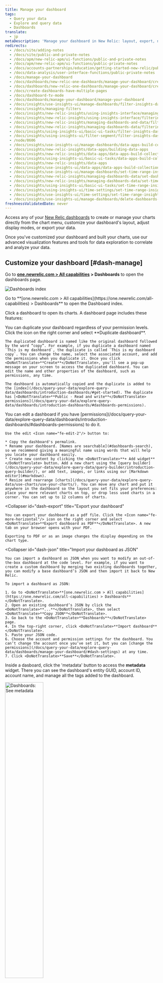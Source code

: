 ```yaml
---
title: Manage your dashboard
tags:
  - Query your data
  - Explore and query data
  - Dashboards
translate:
  - jp
metaDescription: 'Manage your dashboard in New Relic: layout, export, night mode, create/edit/delete widgets.'
redirects:
  - /docs/site/adding-notes
  - /docs/site/public-and-private-notes
  - /docs/apm/new-relic-apm/ui-functions/public-and-private-notes
  - /docs/apm/new-relic-apm/ui-functions/public-private-notes
  - /docs/accounts-partnerships/education/getting-started-new-relic/public-private-notes
  - /docs/data-analysis/user-interface-functions/public-private-notes
  - /docs/manage-your-dashboard
  - /docs/dashboards/new-relic-one-dashboards/manage-your-dashboard/create-dashboards-multiple-pages
  - /docs/dashboards/new-relic-one-dashboards/manage-your-dashboard/create-dashboards-have-multiple-pages
  - /docs/create-dashboards-have-multiple-pages
  - /docs/dashboard-tv-mode
  - /docs/dashboards/manage-your-dashboard/manage-your-dashboard
  - /docs/insights/use-insights-ui/manage-dashboards/filter-insights-dashboards/
  - /docs/insights/managing-filters
  - /docs/insights/new-relic-insights/using-insights-interface/managing-filters
  - /docs/insights/new-relic-insights/using-insights-interface/filtering-dashboards
  - /docs/insights/new-relic-insights/managing-dashboards-and-data/filtering-dashboards
  - /docs/insights/new-relic-insights/managing-dashboards-data/filtering-dashboards
  - /docs/insights/using-insights-ui/basic-ui-tasks/filter-insights-dashboards
  - /docs/insights/using-insights-ui/filter-segment/filter-insights-dashboards
  - /node/8606  
  - /docs/insights/use-insights-ui/manage-dashboards/data-apps-build-collections-linked-dashboards/
  - /docs/insights/new-relic-insights/data-apps/building-data-apps
  - /docs/insights/new-relic-insights/data-apps/data-apps-build-collections-linked-dashboards
  - /docs/insights/using-insights-ui/basic-ui-tasks/data-apps-build-collections-linked-dashboards
  - /docs/insights/new-relic-insights/data-apps
  - /docs/insights/use-insights-ui/data-apps/data-apps-build-collections-linked-dashboards 
  - /docs/insights/use-insights-ui/manage-dashboards/set-time-range-insights-dashboards-charts/
  - /docs/insights/new-relic-insights/managing-dashboards-data/set-dashboardwidget-time-range
  - /docs/insights/new-relic-insights/managing-dashboards-data/set-time-range-insights-dashboards-widgets
  - /docs/insights/using-insights-ui/basic-ui-tasks/set-time-range-insights-dashboards-widgets
  - /docs/insights/using-insights-ui/time-settings/set-time-range-insights-dashboards-widgets
  - /docs/insights/use-insights-ui/time-settings/set-time-range-insights-dashboards-charts 
  - /docs/insights/use-insights-ui/manage-dashboards/delete-dashboards-charts/    
freshnessValidatedDate: never
---
```













Access any of your [New Relic dashboards](/docs/dashboards/new-relic-one-dashboards/get-started/introduction-new-relic-one-dashboards) to create or manage your charts directly from the chart menu, customize your dashboard's layout, adjust display modes, or export your data.

Once you've customized your dashboard and built your charts, use our advanced visualization features and tools for data exploration to correlate and analyze your data.

## Customize your dashboard [#dash-manage]

Go to <DoNotTranslate>**[one.newrelic.com > All capabilities](https://one.newrelic.com/all-capabilities) > Dashboards**</DoNotTranslate> to open the dashboards page.

<img
  title="Dashboards index"
  alt="Dashboards index"
  src={dashboardsDashboardIndex}
/>

<figcaption>
  Go to
  <DoNotTranslate>
    **[one.newrelic.com > All
    capabilities](https://one.newrelic.com/all-capabilities) > Dashboards**
  </DoNotTranslate>
  to open the Dashboard index.
</figcaption>

Click a dashboard to open its charts. A dashboard page includes these features:

<CollapserGroup>
<Collapser
    id="dash-clone"
    title="Duplicate your dashboard"
  >
    You can duplicate your dashboard regardless of your permission levels. Click the <Icon name="fe-more-horizontal"/> icon on the right corner and select <DoNotTranslate>**Duplicate dashboard**</DoNotTranslate>.

    The duplicated dashboard is named like the original dashboard followed by the word “copy”. For example, if you duplicate a dashboard named `This is my dashboard`, the duplicate is called `This is my dashboard copy`. You can change the name, select the associated account, and add the permissions when you duplicate it. Once you click <DoNotTranslate>**Create**</DoNotTranslate>, you'll see a pop-up message on your screen to access the duplicated dashboard. You can edit the name and other properties of the dashboard, such as permissions, any time.

    The dashboard is automatically copied and the duplicate is added to the [index](/docs/query-your-data/explore-query-data/dashboards/introduction-dashboards/#get-started). The duplicate has [<DoNotTranslate>**Public - Read and write**</DoNotTranslate> permissions](/docs/query-your-data/explore-query-data/dashboards/introduction-dashboards/#dashboards-permissions).

  </Collapser>
<Collapser
    id="dash-edit"
    title="Edit your dashboard"
  >
    You can edit a dashboard if you have [permissions](/docs/query-your-data/explore-query-data/dashboards/introduction-dashboards/#dashboards-permissions) to do it.

    Use the edit <Icon name="fe-edit-2"/> button to:

    * Copy the dashboard's permalink.
    * Rename your dashboard. [Names are searchable](#dashboards-search), so we recommend giving a meaningful name using words that will help you locate your dashboard easily.
    * Create new content by clicking the <DoNotTranslate>**+ Add widget**</DoNotTranslate> button. Add a new chart using the [query builder](/docs/query-your-data/explore-query-data/query-builder/introduction-query-builder/), or add text, images, or links using our [Markdown editor](#markdown).
    * Resize and rearrange [charts](/docs/query-your-data/explore-query-data/use-charts/use-your-charts/). You can move any chart and put it anywhere in the dashboard so the layout you set fits your preferences: place your more relevant charts on top, or drop less used charts in a corner. You can set up to 12 columns of charts.

  </Collapser>

  <Collapser
    id="dash-export"
    title="Export your dashboard"
  >
    You can export your dashboard as a pdf file. Click the <Icon name="fe-more-horizontal"/> icon on the right corner and select <DoNotTranslate>**Export dashboard as PDF**</DoNotTranslate>. A new tab on your browser opens with your PDF.

    Exporting to PDF or as an image changes the display depending on the chart type.

  </Collapser>

<Collapser
    id="dash-json"
    title="Import your dashboard as JSON"
  >
    You can import a dashboard as JSON when you want to modify an out-of-the-box dashboard at the code level. For example, if you want to create a custom dashboard by merging two existing dashboards together, you can modify a base dashboard’s JSON and then import it back to New Relic.

    To import a dashboard as JSON:

    1. Go to <DoNotTranslate>**[one.newrelic.com > All capabilities](https://one.newrelic.com/all-capabilities) > Dashboards**</DoNotTranslate>.
    2. Open an existing dashboard’s JSON by click the <DoNotTranslate>**...**</DoNotTranslate>, then select <DoNotTranslate>**Copy JSON**</DoNotTranslate>.
    3. Go back to the <DoNotTranslate>**Dashboards**</DoNotTranslate> page.
    4. In the top-right corner, click <DoNotTranslate>**Import dashboard**</DoNotTranslate>.
    5. Paste your JSON code.
    6. Choose the account and permission settings for the dashboard. You can’t change the account once you’ve set it, but you can [change the permissions](/docs/query-your-data/explore-query-data/dashboards/manage-your-dashboard/#dash-settings) at any time.
    7. Click <DoNotTranslate>**Save**</DoNotTranslate>.

  </Collapser>
  <Collapser
    id="dashboards-metadata"
    title="See metadata"
  >

Inside a dasboard, click the 'metadata' button to access the <DoNotTranslate>**metadata**</DoNotTranslate> widget. There you can see the dashboard's entity GUID, account ID, account name, and manage all the tags added to the dashboard.

<img
  width="50%;"
  title="Dashboards: See metadata"
  alt="Dashboards: See metadata"
  src={dashboardsDashboardMetadata}
/>

From the dashboard index, there is the [<DoNotTranslate>**See metadata & tags**</DoNotTranslate>](/docs/query-your-data/explore-query-data/dashboards/introduction-dashboards/#dashboards-metadata) option to see the metadata of a dashboard.

  </Collapser>

  <Collapser
    id="dashboards-tags"
    title="See tags"
  >

Inside a dasboard, click the 'tags' button to access the <DoNotTranslate>**tags**</DoNotTranslate> widget. There you can see the dashboard's account ID, account name, email of the person who created it, permissions, and the ID of the trusted account.

<img
  width="50%;"
  title="Dashboards: See tags"
  alt="Dashboards: See tags"
  src={dashboardsDashboardTags}
/>

From the dashboard index, there is the [<DoNotTranslate>**See metadata & tags**</DoNotTranslate>](/docs/query-your-data/explore-query-data/dashboards/introduction-dashboards/#dashboards-metadata) option to see the tags of a dashboard.

  </Collapser>

<Collapser
    id="dash-settings"
    title="Settings menu"
  >
  Click the <Icon name="fe-more-horizontal"/> icon on the right corner and select <DoNotTranslate>**Settings**</DoNotTranslate>.
  
  <img
      width="40%;"
      title="Dashboards: Settings menu"
      alt="Dashboards: Settings menu"
      src={dashboardsSettingsMenu}
    />
  
  This option allows you:

      * To change the name of the dashboard. [Names are searchable](/docs/query-your-data/explore-query-data/dashboards/introduction-dashboards/#dashboards-search), so we recommend giving it a meaningful name that will help you locate your dashboard easily.
      * To modify the [dashboard's permissions](/docs/query-your-data/explore-query-data/dashboards/introduction-dashboards/#dashboards-permissions).

At the settings menu you can also see when the dashboard was created and the account it belongs to. These values can't be modified.

    <img
      width="30%;"
      title="Dashboards: Settings options"
      alt="Dashboards: Settings options"
      src={dashboardsSettingsOptions}
    />

  </Collapser>
  <Collapser
    id="template-variables"
    title="Template variables"
  >
    You can use template variables to dynamically filter your dashboards. Template variables give you and your dashboard users greater control over adjusting what your dashboards show. See [Template variables](/docs/query-your-data/explore-query-data/dashboards/dashboard-template-variables).
  </Collapser>

  <Collapser
    id="dash-visual-tv"
    title="TV mode"
  >
  You can enable a full-screen TV mode that optimizes the dashboard for display on a television screen.

There're two ways to turn on TV mode:

      * When viewing a dashboard, select the <Icon name="fe-monitor"/> icon at the top right.

      * Add this parameter to a dashboard page URL: `&tv-mode`

To configure TV mode, from a dashboard, click the <Icon name="fe-more-horizontal"/> icon on the right corner and select <DoNotTranslate>**Settings**</DoNotTranslate>. Under the TV mode section, there're these options:

      * <DoNotTranslate>**Display the name of the dashboard**</DoNotTranslate>. Turning off the dashboard name gives the dashboard charts more space on the screen.

      * <DoNotTranslate>**Show time picker**</DoNotTranslate>. Use this option to change the [time range](#dash-time-picker) of the data on display.

      * <DoNotTranslate>**Cycle to the next page every 20 seconds**</DoNotTranslate>. If the dashboard includes [several pages](#add-pages), you'll see this option.

These options are available if you've the permission in the dashboard.

    <img
      width="30%;"
      title="Dashboards: configure TV mode"
      alt="Dashboards: configure TV mode"
      src={dashboardsSettingsTVMode}
    />

  </Collapser>
</CollapserGroup>

<Callout variant="tip">
  You can use the [search](/docs/new-relic-one-core-ui-components) feature at
  any time to search data across [New
  Relic](/docs/new-relic-one/use-new-relic-one/get-started/introduction-new-relic-one).
</Callout>

## Manage dashboards via API [#api]

For how to create and manage dashboards via API, see [NerdGraph: Configure dashboards](/docs/apis/nerdgraph/examples/nerdgraph-dashboards).

## Add new content to your dashboard [#dash-create-chart]

Here's a few ways to add new content to your dashboard:

- Click the edit <Icon name="fe-edit-2"/> button at the top right corner, then create new content by clicking the <DoNotTranslate>**Add widget**</DoNotTranslate> button.
- From [metrics and events](/docs/query-your-data/explore-query-data/data-explorer/introduction-data-explorer) and [query builder](/docs/introduction-chart-builder).
- Use the <DoNotTranslate>**+ Add widget**</DoNotTranslate> button (accessible from the main dashboard page or in the edit mode) to access the [query builder](/docs/chart-builder/use-chart-builder/get-started/introduction-chart-builder), or to add content (such as text, links, or images) using our [Markdown editor](#dash-create-chart).
- [Copy an existing chart](#dash-manage-charts) from any dashboard.

If you experience issues adding new content, [check our error messages](/docs/query-your-data/explore-query-data/dashboards/dashboards-charts-import-export-data/#chart-error-messages).

### Add custom content using the Markdown editor [#markdown]

Add context and flair to your dashboard with custom content using our Markdown editor. With this feature, you can add formatted text, checklists, images, code snippets, and more. This makes it easy to explain shared dashboards, add useful hyperlinks, create task lists, and create any other rich content you need.

The Markdown editor contains a <DoNotTranslate>**Markdown**</DoNotTranslate> pane, where you enter your content, and a <DoNotTranslate>**Preview**</DoNotTranslate> pane, where you can view it. For more information about Markdown syntax options, see the [GitHub's Markdown guide](https://docs.github.com/en/get-started/writing-on-github/getting-started-with-writing-and-formatting-on-github/basic-writing-and-formatting-syntax).

You can also edit existing content by clicking the ellipses <Icon name="fe-more-horizontal"/>
icon on any Markdown widget and selecting <DoNotTranslate>**Edit**</DoNotTranslate>.

Learn more about what you can do with the Markdown widget in the short video below (approx. 3:11 minutes):

<Video id="_dLwy7xskBk" type="youtube" />

## Organize your dashboards with pages [#add-pages]

You can use multiple pages to organize your dashboard data in different views. When you add more pages to that dashboard, you can access these pages using the tabs at the top of the dashboard UI.

<img
  title="Dashboard with multiple pages"
  alt="Dashboard with multiple pages"
  src={dashboardsMultiPageDashboard}
/>

<figcaption>
  <DoNotTranslate>**[one.newrelic.com > All capabilities](https://one.newrelic.com/all-capabilities) > Dashboards**</DoNotTranslate>: This is an example of a dashboard with multiple pages, represented by the
  tabs at the top of the dashboard. You can add pages to dashboards, copy
  existing pages, and drag and drop the page tabs to new positions.
</figcaption>

You can use this feature to group together related dashboard views. This is valuable when you're aggregating a lot of data and charts related to a specific project, team, or subject.

For example, a mobile app team might build a dashboard focused on app performance by country. The first dashboard page might be an overview of performance across all countries, with other pages focused on specific countries.

There's other features to connect dashboards:

- [Create widgets containing Markdown text](#markdown) to add direct links to specific UI pages or dashboards.
- Use [facet filtering](/docs/dashboards/new-relic-one-dashboards/manage-your-dashboard/filter-new-relic-one-dashboards-facets) to create links that automatically link to and filter other dashboards.
- Use the dashboard search to find similarly named dashboards. To take advantage of this, you can add team- or project-specific words/phrases to dashboard names.

### Add and edit pages to a dashboard [#add-pages-edit]

To add or edit a page in a dashboard:

1. From a new or existing dashboard, enter edit mode by selecting the <Icon name="fe-edit-2"/> icon. Depending on the permissions of the dashboard, you'll see this icon or not.
2. Add a new page:
   - Select <DoNotTranslate>**Add a page**</DoNotTranslate> to add a blank page.
   - Clone an existing page by clicking the dropdown next to a page name, and selecting <DoNotTranslate>**Duplicate Page**</DoNotTranslate>.
3. While in edit mode, you can add widgets to the new page, drag and drop page tabs to new locations, and do other [dashboard editing tasks](#dash-manage-charts).
4. When you finish, select <DoNotTranslate>**Done editing**</DoNotTranslate>.

## Manage your charts and Markdown content [#dash-manage-charts]

From any Markdown element, access the menu on the upper right corner to edit or delete it. From any chart, access the chart action menu on the upper right corner to:

- Expand your chart to full screen.
- [Share your chart](#dash-export) as an image or with a link.
- For table charts only, export as a `.csv` file. You can import this file into other apps like Microsoft Excel or Google Sheets to do further analysis.
- View the query.
- Copy the chart to any dashboard.
- Open the [NRQL console](/docs/query-your-data/explore-query-data/query-builder/nrql-console/) to see or edit the query associated to the chart.
- Duplicate the chart.
- Delete the chart.

<img
  width="50%;"
  title="Chart action menu on the Dashboard page"
  alt="Chart action menu on the Dashboard page"
  src={dashboardsChartActionMenu}
/>

<Callout variant="important">
  You can't edit the query of a chart if you have
  <DoNotTranslate>**Read only**</DoNotTranslate> permissions to the dashboard.
</Callout>

Learn more about [how to use your charts](/docs/query-your-data/explore-query-data/use-charts/use-your-charts).

## Filter and refine your charts [#dash-search]

You can narrow down the information on display using the filtering function, which is a visual representation of query conditions:

- Use the <DoNotTranslate>**filter bar**</DoNotTranslate> to select the values or attributes you want to see, and remove the rest of the elements from the charts.
- Open the <DoNotTranslate>**advanced filter bar**</DoNotTranslate> to access the boolean operators (such as `=`, `!=`, `CONTAINS`, `EXCLUDES`, etc.) and add compound and complex conditions for filtering data.

After applying a filter, your dashboard will only show the data associated to the elements you selected. A small counter indicates the number of filters applied at a time.

To return to the default view, click on the small cross by the filter to remove it.

## Filter using the chart legend [#filter-legend]

Click on a legend in any chart with legends to see that series only, and remove the rest of series from the chart. This helps you isolate the data you want to analyze.

To do the opposite, use CMD (in a Mac) or CTRL (in Windows): This will remove the selected series, and keep the rest.

## Filter dashboards using facets [#filter-facets]

If a chart's NRQL query contains a `FACET` clause, you can use the faceted attributes to filter the current dashboard or another related dashboard. For more details, see [Filter by facets](/docs/dashboards/new-relic-one-dashboards/manage-your-dashboard/filter-new-relic-one-dashboards-facets).

## Use the time picker to adjust time settings [#dash-time-picker]

By default, each chart in the dashboard show data for the time period specified when they were created in the [query builder](/docs/introduction-chart-builder). However, you can use the [time picker](/docs/new-relic-solutions/get-started/glossary/#time-picker) to change the time range of the data on display and set the same range for all charts. This is particularly useful while troubleshooting incidents, if you need to narrow down your data to observe what happened in a specific time period.

<img
  width="50%;"
  title="Time picker on the Dashboard page"
  alt="Time picker on the Dashboard page"
  src={dashboardsTimePicker}
/>

The refresh rate depends on the duration of the time window you are viewing. For more information and examples, see [Chart refresh intervals](/docs/insights/use-insights-ui/manage-dashboards/insights-chart-refresh-intervals).

To change the time range:

- Select one of the available options from the dropdown menu (ranging from last `5 minutes` to last `6 months`).
- Customize the time range with specific start and end timestamps using the custom menu.

If you don't want to change the time range of a chart when using the time picker:

1. Click the <Icon name="fe-more-horizontal"/> icon and select <DoNotTranslate>**Edit**</DoNotTranslate>.
2. Open the <DoNotTranslate>**Dashboard Options**</DoNotTranslate> menu in the customizations UI.
3. Set the <DoNotTranslate>**Ignore time picker**</DoNotTranslate> toggle to on or off depending on your need.

## Export your data [#export-share]

You can export your dashboard and chart data with either of the following options:

- Export any dashboard as a PDF file clicking the <Icon name="fe-more-horizontal"/> icon on the right corner and select <DoNotTranslate>**Export dashboard as PDF**</DoNotTranslate>.
- Share your charts either as a PNG image or as a link: Click the <Icon name="fe-more-horizontal"/> icon on the right corner of the chart and select the <DoNotTranslate>**Get as image**</DoNotTranslate>.

Exporting to PDF or as an image has certain limitations depending on the chart type.

## Share your data [#data-share]

You may be used to any user in your organization having the ability to create live chart URLs by using the <DoNotTranslate>**Get chart link**</DoNotTranslate> option in supported visualizations. Now, to prevent potential data exposures, administrators will have control over who can and can't create live chart URLs. This permission is now controlled by both the <DoNotTranslate>**Live Chart URL (individual)**</DoNotTranslate> and <DoNotTranslate>**Live Chart URL (all)**</DoNotTranslate> capability, explained below. Using these, you can assign permissions to accounts to enable individual users to create shareable URLS.

In order to minimize disruption, customers who want to enable this functionality can create custom roles and assign them to their users prior to April 30, 2024. After April 30, 2024, this function will be generally available, and these capabilities will activate.

<Callout variant="important">
The ability to create live chart URLs will be removed from <DoNotTranslate>HIPAA</DoNotTranslate> and <DoNotTranslate>FedRAMP</DoNotTranslate> accounts on April 30, 2024.
</Callout>

### Live chart URL (individual) [#live-chart-individual]

Use this capability to limit the scope of the user actions to the live URLs that they create: 

* View: The user can see the live chart URLs they have created. 
* Modify: The user can create a live chart URL. 
* Delete: The user can delete any live chart URL they have created.

### Live chart URL (all) [#live-chart-all]
Use this capability to increase the scope of the user actions to live URLs that have been created by any user in the account: 

* View: The user can see all live chart URLs created by any user in the account.
* Delete: The user can delete any live chart URL created by any user in the account. 

The new capabilities will also apply to the [live chart URLs APIs](/docs/apis/nerdgraph/examples/manage-live-chart-urls-via-api). 

## Recover deleted dashboard [#deleted]

If you delete your dashboard, you can quickly restore it with NerdGraph. To learn how, read the [Support forum post](https://discuss.newrelic.com/t/relic-solution-using-nerdgraph-to-recover-a-deleted-dashboard/142855), or watch this short video (2:14 minutes).

<Video id="W_HblVC4mqU" type="youtube" />

## Key visual tools [#key-visual-tools]

Dashboards offer intuitive visualization features and tools for advanced data exploration and fast troubleshooting.

<CollapserGroup>
  <Collapser
    id="key-visual-coloring"
    title="Consistent chart coloring"
  >
    So that you can quickly see and correlate your data, facets that you apply to more than one chart in a dashboard have a consistent facet color across all the charts.
  </Collapser>


<Collapser id="key-visual-needle" title="Correlated needle">
  When you mouse over one chart, the correlated needle overlays across all
  charts or data points in the dashboard at the same time. The tooltip provides
  the relevant data points from the selected facet, such as maximum and minimum
  values in a line chart. It also highlights the selected attribute in a pie
  chart.
</Collapser>

  <Collapser
    id="key-visual-scrubber"
    title="Data scrubber"
  >
    The chart scrubber helps you select a data point or facet in a chart when the chart is too crowded and facets are too close to each other.

    Mouse along the needle to smoothly select the adjacent facets and view their associated data points. You can also lighten a heavily populated chart by unselecting one or more of the attributes that appear in the UI.

  </Collapser>

  <Collapser
    id="key-visual-zoom"
    title="Brush to zoom"
  >
    Drag to select a time segment on any chart and you automatically zoom to that time period on all the charts in the dashboard.

    The time picker reflects the new period on display in the dashboard. You can return to the default or any other time settings at any time.

  </Collapser>

  <Collapser
    id="key-visual-zoom"
    title="Custom visualizations"
  >
    You can also make custom visualizations for your dashboards. These enable you to include information from any data source. To learn more about working with custom visualizations, see [Build a custom visualization for dashboards](https://developer.newrelic.com/build-apps/build-visualization) and [Add custom visualizations to your dashboards](/docs/query-your-data/explore-query-data/dashboards/add-custom-visualizations-your-dashboards).
  </Collapser>
</CollapserGroup>
